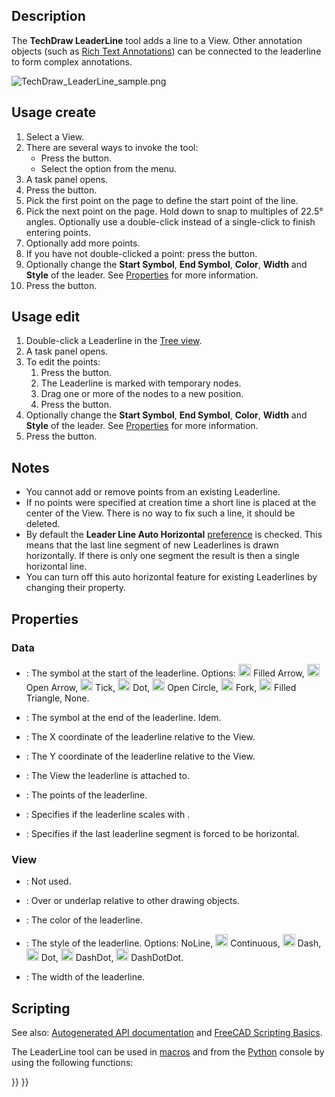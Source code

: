<languages/>

{{Docnav
|[[TechDraw_Annotation|Annotation]]
|[[TechDraw_RichTextAnnotation|RichTextAnnotation]]
|[[TechDraw_Workbench|TechDraw]]
|IconL=TechDraw_Annotation.svg
|IconR=TechDraw_RichTextAnnotation.svg
|IconC=Workbench_TechDraw.svg
}}

{{GuiCommand
|Name=TechDraw LeaderLine
|MenuLocation=TechDraw → Add Lines → Add Leaderline to View
|Workbenches=[[TechDraw_Workbench|TechDraw]]
|Version=0.19
|SeeAlso=[[TechDraw_RichTextAnnotation|TechDraw RichTextAnnotation]], [[TechDraw_WeldSymbol|TechDraw WeldSymbol]]
}}

==Description==

The '''TechDraw LeaderLine''' tool adds a line to a View. Other annotation objects (such as [[TechDraw_RichTextAnnotation|Rich Text Annotations]]) can be connected to the leaderline to form complex annotations. 

[[Image:TechDraw_LeaderLine_sample.png]]
{{Caption|Leaderline added to a View}}

==Usage create==

# Select a View.
# There are several ways to invoke the tool:
#* Press the {{Button|[[Image:TechDraw_LeaderLine.svg|16px]] [[TechDraw_LeaderLine|Add Leaderline to View]]}} button.
#* Select the {{MenuCommand|TechDraw → Add Lines → [[Image:TechDraw_LeaderLine.svg|16px]] Add Leaderline to View}} option from the menu.
# A task panel opens.
# Press the {{Button|Pick points}} button.
# Pick the first point on the page to define the start point of the line.
# Pick the next point on the page. Hold down {{KEY|Ctrl}} to snap to multiples of 22.5° angles. Optionally use a double-click instead of a single-click to finish entering points.
# Optionally add more points.
# If you have not double-clicked a point: press the {{Button|Save Points}} button.
# Optionally change the '''Start Symbol''', '''End Symbol''', '''Color''', '''Width''' and '''Style''' of the leader. See [[#Properties|Properties]] for more information.
# Press the {{Button|OK}} button.

==Usage edit==

# Double-click a Leaderline in the [[Tree_view|Tree view]].
# A task panel opens.
# To edit the points:
## Press the {{Button|Edit points}} button.
## The Leaderline is marked with temporary nodes.
## Drag one or more of the nodes to a new position.
## Press the {{Button|Save changes}} button.
# Optionally change the '''Start Symbol''', '''End Symbol''', '''Color''', '''Width''' and '''Style''' of the leader. See [[#Properties|Properties]] for more information.
# Press the {{Button|OK}} button.

==Notes== 

* You cannot add or remove points from an existing Leaderline.
* If no points were specified at creation time a short line is placed at the center of the View. There is no way to fix such a line, it should be deleted.
* By default the '''Leader Line Auto Horizontal''' [[TechDraw_Preferences#Annotation|preference]] is checked. This means that the last line segment of new Leaderlines is drawn horizontally. If there is only one segment the result is then a single horizontal line.
* You can turn off this auto horizontal feature for existing Leaderlines by changing their {{PropertyData|Auto Horizontal}} property.

==Properties==

===Data===

{{Properties_Title|Base}}

* {{PropertyData|Start Symbol|Enumeration}}: The symbol at the start of the leaderline. Options: [[Image:Arrowfilled.svg|20px]] Filled Arrow, [[Image:Arrowopen.svg|20px]] Open Arrow, [[Image:Arrowtick.svg|20px]] Tick, [[Image:Arrowdot.svg|20px]] Dot, [[Image:arrowopendot.svg|20px]] Open Circle, [[Image:arrowfork.svg|20px]] Fork, [[Image:arrowpyramid.svg|20px]] Filled Triangle, None.
* {{PropertyData|End Symbol|Enumeration}}: The symbol at the end of the leaderline. Idem.
* {{PropertyData|X|Distance}}: The X coordinate of the leaderline relative to the View.
* {{PropertyData|Y|Distance}}: The Y coordinate of the leaderline relative to the View.

{{Properties_Title|Leader}}

* {{PropertyData|Leader Parent|Link}}: The View the leaderline is attached to.
* {{PropertyData|Way Points|VectorList}}: The points of the leaderline.
* {{PropertyData|Scalable|Bool}}: Specifies if the leaderline scales with {{PropertyData|Leader Parent}}.
* {{PropertyData|Auto Horizontal|Bool}}: Specifies if the last leaderline segment is forced to be horizontal.

===View===

{{TitleProperty|Base}}

* {{PropertyView|Keep Label|Bool}}: Not used.
* {{PropertyView|Stack Order|Integer}}: Over or underlap relative to other drawing objects. {{Version|0.21}}

{{TitleProperty|Line Format}}

* {{PropertyView|Color|Color}}: The color of the leaderline.
* {{PropertyView|Line Style|Enumeration}}: The style of the leaderline. Options: NoLine, [[Image:Continuous-line.svg|20px]] Continuous, [[Image:Dash-line.svg|20px]] Dash, [[Image:Dot-line.svg|20px]] Dot, [[Image:DashDot-line.svg|20px]] DashDot, [[Image:DashDotDot-line.svg|20px|Length]] DashDotDot.
* {{PropertyView|Line Width|Length}}: The width of the leaderline.

==Scripting==

See also: [https://freecad.github.io/SourceDoc/ Autogenerated API documentation] and [[FreeCAD_Scripting_Basics|FreeCAD Scripting Basics]].

The LeaderLine tool can be used in [[Macros|macros]] and from the [[Python|Python]] console by using the following functions:

{{Code|code=
myPage = FreeCAD.ActiveDocument().Page
myBase = FreeCAD.ActiveDocument().View
leaderObj = FreeCAD.ActiveDocument.addObject('TechDraw::DrawLeaderLine','DrawLeaderLine')
FreeCAD.activeDocument().myPage.addView(leaderObj)
FreeCAD.activeDocument().leaderObj.LeaderParent = myBase
#first waypoint is always (0,0,0)  
#rest of waypoints are positions relative to (0,0,0)
leaderObj.WayPoints = [p0,p1,p2]
leaderObj.X = 5
leaderObj.Y = 5
}}


{{Docnav
|[[TechDraw_Annotation|Annotation]]
|[[TechDraw_RichTextAnnotation|RichTextAnnotation]]
|[[TechDraw_Workbench|TechDraw]]
|IconL=TechDraw_Annotation.svg
|IconR=TechDraw_RichTextAnnotation.svg
|IconC=Workbench_TechDraw.svg
}}

{{TechDraw Tools navi{{#translation:}}}}
{{Userdocnavi{{#translation:}}}}